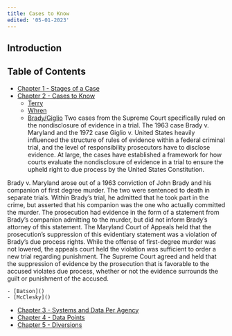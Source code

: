 ```yaml
---
title: Cases to Know
edited: '05-01-2023'
---
```

<section id="introduction">

## Introduction
 
## Table of Contents
 - [Chapter 1 - Stages of a Case](https://github.com/Justice-Innovation-Lab/prosecutor-analytics/blob/main/starting-out/criminal_justice_explainer/chapter-1.mdx)
 - [Chapter 2 - Cases to Know](https://github.com/Justice-Innovation-Lab/prosecutor-analytics/blob/main/starting-out/criminal_justice_explainer/chapter-2.mdx)
    - [Terry]()
    - [Whren]()
    - [Brady/Giglio]()
Two cases from the Supreme Court specifically ruled on the nondisclosure of evidence in a trial. The 1963 case Brady v. Maryland and the 1972 case Giglio v. United States heavily influenced the structure of rules of evidence within a federal criminal trial, and the level of responsibility prosecutors have to disclose evidence. At large, the cases have established a framework for how courts evaluate the nondisclosure of evidence in a trial to ensure the upheld right to due process by the United States Constitution. 

Brady v. Maryland arose out of a 1963 conviction of John Brady and his companion of first degree murder. The two were sentenced to death in separate trials. Within Brady’s trial, he admitted that he took part in the crime, but asserted that his companion was the one who actually committed the murder. The prosecution had evidence in the form of a statement from Brady’s companion admitting to the murder, but did not inform Brady’s attorney of this statement. The Maryland Court of Appeals held that the prosecution’s suppression of this evidentiary statement was a violation of Brady’s due process rights. While the offense of first-degree murder was not lowered, the appeals court held the violation was sufficient to order a new trial regarding punishment. The Supreme Court agreed and held that the suppression of evidence by the prosecution that is favorable to the accused violates due process, whether or not the evidence surrounds the guilt or punishment of the accused. 

    - [Batson]()
    - [McClesky]()
 - [Chapter 3 - Systems and Data Per Agency](https://github.com/Justice-Innovation-Lab/prosecutor-analytics/blob/main/starting-out/criminal_justice_explainer/chapter-3.mdx)
 - [Chapter 4 - Data Points](https://github.com/Justice-Innovation-Lab/prosecutor-analytics/blob/main/starting-out/criminal_justice_explainer/chapter-4.mdx)
 - [Chapter 5 - Diversions](https://github.com/Justice-Innovation-Lab/prosecutor-analytics/blob/main/starting-out/criminal_justice_explainer/chapter-5.mdx)
 
</section>
